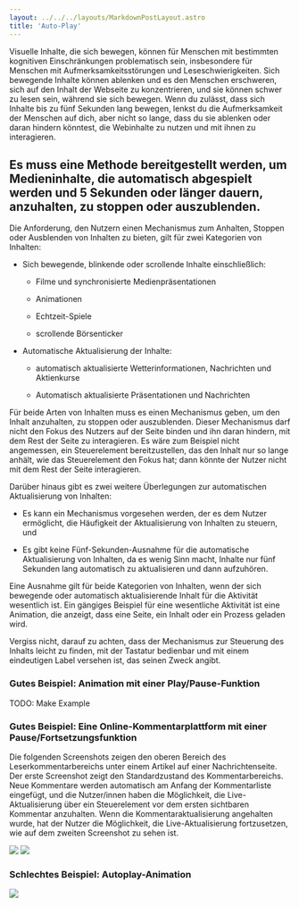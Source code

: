```yaml
---
layout: ../../../layouts/MarkdownPostLayout.astro
title: 'Auto-Play'
---
```


Visuelle Inhalte, die sich bewegen, können für Menschen mit bestimmten kognitiven Einschränkungen problematisch sein, insbesondere für Menschen mit Aufmerksamkeitsstörungen und Leseschwierigkeiten. Sich bewegende Inhalte können ablenken und es den Menschen erschweren, sich auf den Inhalt der Webseite zu konzentrieren, und sie können schwer zu lesen sein, während sie sich bewegen. Wenn du zulässt, dass sich Inhalte bis zu fünf Sekunden lang bewegen, lenkst du die Aufmerksamkeit der Menschen auf dich, aber nicht so lange, dass du sie ablenken oder daran hindern könntest, die Webinhalte zu nutzen und mit ihnen zu interagieren.

## Es muss eine Methode bereitgestellt werden, um Medieninhalte, die automatisch abgespielt werden und 5 Sekunden oder länger dauern, anzuhalten, zu stoppen oder auszublenden.

Die Anforderung, den Nutzern einen Mechanismus zum Anhalten, Stoppen oder Ausblenden von Inhalten zu bieten, gilt für zwei Kategorien von Inhalten:

- Sich bewegende, blinkende oder scrollende Inhalte einschließlich:

  - Filme und synchronisierte Medienpräsentationen
    
  - Animationen
  
  - Echtzeit-Spiele
    
  - scrollende Börsenticker

- Automatische Aktualisierung der Inhalte:

  - automatisch aktualisierte Wetterinformationen, Nachrichten und Aktienkurse
    
  - Automatisch aktualisierte Präsentationen und Nachrichten

Für beide Arten von Inhalten muss es einen Mechanismus geben, um den Inhalt anzuhalten, zu stoppen oder auszublenden. Dieser Mechanismus darf nicht den Fokus des Nutzers auf der Seite binden und ihn daran hindern, mit dem Rest der Seite zu interagieren. Es wäre zum Beispiel nicht angemessen, ein Steuerelement bereitzustellen, das den Inhalt nur so lange anhält, wie das Steuerelement den Fokus hat; dann könnte der Nutzer nicht mit dem Rest der Seite interagieren.

Darüber hinaus gibt es zwei weitere Überlegungen zur automatischen Aktualisierung von Inhalten:

- Es kann ein Mechanismus vorgesehen werden, der es dem Nutzer ermöglicht, die Häufigkeit der Aktualisierung von Inhalten zu steuern, und
    
- Es gibt keine Fünf-Sekunden-Ausnahme für die automatische Aktualisierung von Inhalten, da es wenig Sinn macht, Inhalte nur fünf Sekunden lang automatisch zu aktualisieren und dann aufzuhören.

Eine Ausnahme gilt für beide Kategorien von Inhalten, wenn der sich bewegende oder automatisch aktualisierende Inhalt für die Aktivität wesentlich ist. Ein gängiges Beispiel für eine wesentliche Aktivität ist eine Animation, die anzeigt, dass eine Seite, ein Inhalt oder ein Prozess geladen wird.

Vergiss nicht, darauf zu achten, dass der Mechanismus zur Steuerung des Inhalts leicht zu finden, mit der Tastatur bedienbar und mit einem eindeutigen Label versehen ist, das seinen Zweck angibt.

### Gutes Beispiel: Animation mit einer Play/Pause-Funktion

TODO: Make Example

### Gutes Beispiel: Eine Online-Kommentarplattform mit einer Pause/Fortsetzungsfunktion

Die folgenden Screenshots zeigen den oberen Bereich des Leserkommentarbereichs unter einem Artikel auf einer Nachrichtenseite. Der erste Screenshot zeigt den Standardzustand des Kommentarbereichs. Neue Kommentare werden automatisch am Anfang der Kommentarliste eingefügt, und die Nutzer/innen haben die Möglichkeit, die Live-Aktualisierung über ein Steuerelement vor dem ersten sichtbaren Kommentar anzuhalten. Wenn die Kommentaraktualisierung angehalten wurde, hat der Nutzer die Möglichkeit, die Live-Aktualisierung fortzusetzen, wie auf dem zweiten Screenshot zu sehen ist.

![](/images/multimedia/updates-default.png)
![](/images/multimedia/updates-paused.png)

### Schlechtes Beispiel: Autoplay-Animation

![](/images/multimedia/loop.gif)
